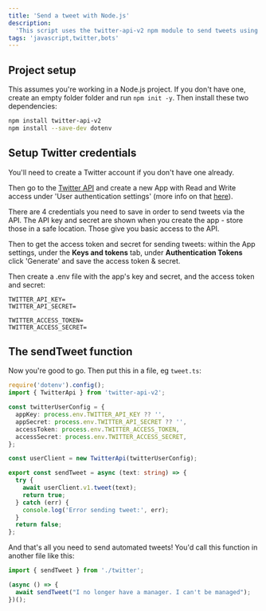 ```yaml
---
title: 'Send a tweet with Node.js'
description:
  'This script uses the twitter-api-v2 npm module to send tweets using the Twitter API.'
tags: 'javascript,twitter,bots'
---
```


## Project setup

This assumes you're working in a Node.js project. If you don't have one, create an empty
folder folder and run `npm init -y`. Then install these two dependencies:

```bash
npm install twitter-api-v2
npm install --save-dev dotenv
```

## Setup Twitter credentials

You'll need to create a Twitter account if you don't have one already.

Then go to the [Twitter API](https://developer.twitter.com/en/docs/twitter-api) and create a
new App with Read and Write access under 'User authentication settings' (more info on that
[here](https://developer.twitter.com/en/docs/apps/app-permissions)).

There are 4 credentials you need to save in order to send tweets via the API. The API key
and secret are shown when you create the app - store those in a safe location. Those give
you basic access to the API.

Then to get the access token and secret for sending tweets: within the App settings, under
the **Keys and tokens** tab, under **Authentication Tokens** click 'Generate' and save the
access token & secret.

Then create a .env file with the app's key and secret, and the access token and secret:

```text
TWITTER_API_KEY=
TWITTER_API_SECRET=

TWITTER_ACCESS_TOKEN=
TWITTER_ACCESS_SECRET=
```

## The sendTweet function

Now you're good to go. Then put this in a file, eg `tweet.ts`:

```typescript
require('dotenv').config();
import { TwitterApi } from 'twitter-api-v2';

const twitterUserConfig = {
  appKey: process.env.TWITTER_API_KEY ?? '',
  appSecret: process.env.TWITTER_API_SECRET ?? '',
  accessToken: process.env.TWITTER_ACCESS_TOKEN,
  accessSecret: process.env.TWITTER_ACCESS_SECRET,
};

const userClient = new TwitterApi(twitterUserConfig);

export const sendTweet = async (text: string) => {
  try {
    await userClient.v1.tweet(text);
    return true;
  } catch (err) {
    console.log('Error sending tweet:', err);
  }
  return false;
};
```

And that's all you need to send automated tweets! You'd call this function in another file
like this:

```typescript
import { sendTweet } from './twitter';

(async () => {
  await sendTweet("I no longer have a manager. I can't be managed");
})();
```
